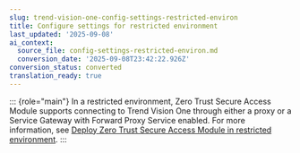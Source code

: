 ```yaml
---
slug: trend-vision-one-config-settings-restricted-environ
title: Configure settings for restricted environment
last_updated: '2025-09-08'
ai_context:
  source_file: config-settings-restricted-environ.md
  conversion_date: '2025-09-08T23:42:22.926Z'
conversion_status: converted
translation_ready: true
---
```


::: {role="main"}
In a restricted environment, Zero Trust Secure Access Module supports connecting to Trend Vision One through either a proxy or a Service Gateway with Forward Proxy Service enabled. For more information, see [Deploy Zero Trust Secure Access Module in restricted environment](secure-access-module-restr-envir.mdx).
:::
